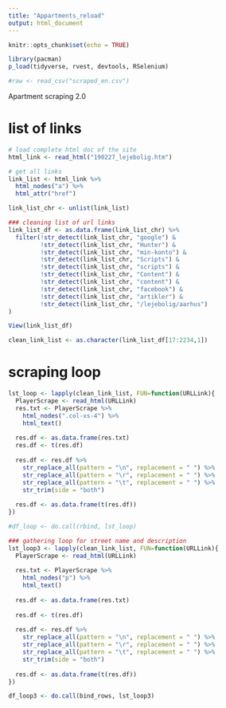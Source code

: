 ```yaml
---
title: "Appartments_reload"
output: html_document
---
```


```r
knitr::opts_chunk$set(echo = TRUE)

library(pacman)
p_load(tidyverse, rvest, devtools, RSelenium)

#raw <- read_csv("scraped_en.csv")
```


Apartment scraping 2.0

# list of links
```r
# load complete html doc of the site
html_link <- read_html("190227_lejebolig.htm")

# get all links
link_list <- html_link %>%
  html_nodes("a") %>%
  html_attr("href")

link_list_chr <- unlist(link_list)

### cleaning list of url links
link_list_df <- as.data.frame(link_list_chr) %>%
  filter(!str_detect(link_list_chr, "google") &
         !str_detect(link_list_chr, "Hunter") &
         !str_detect(link_list_chr, "min-konto") &
         !str_detect(link_list_chr, "Scripts") &
         !str_detect(link_list_chr, "scripts") &
         !str_detect(link_list_chr, "Content") &
         !str_detect(link_list_chr, "content") &
         !str_detect(link_list_chr, "facebook") &
         !str_detect(link_list_chr, "artikler") &
         !str_detect(link_list_chr, "/lejebolig/aarhus")
)

View(link_list_df)

clean_link_list <- as.character(link_list_df[17:2234,1])
```

# scraping loop
```r
lst_loop <- lapply(clean_link_list, FUN=function(URLLink){
  PlayerScrape <- read_html(URLLink)
  res.txt <- PlayerScrape %>%
    html_nodes(".col-xs-4") %>%
    html_text()
  
  res.df <- as.data.frame(res.txt)
  res.df <- t(res.df)
  
  res.df <- res.df %>%
    str_replace_all(pattern = "\n", replacement = " ") %>%
    str_replace_all(pattern = "\r", replacement = " ") %>%
    str_replace_all(pattern = "\t", replacement = " ") %>%
    str_trim(side = "both")
  
  res.df <- as.data.frame(t(res.df))
})

#df_loop <- do.call(rbind, lst_loop)

### gathering loop for street name and description
lst_loop3 <- lapply(clean_link_list, FUN=function(URLLink){
  PlayerScrape <- read_html(URLLink)
  
  res.txt <- PlayerScrape %>%
    html_nodes("p") %>%
    html_text()
  
  res.df <- as.data.frame(res.txt)
  
  res.df <- t(res.df)
  
  res.df <- res.df %>%
    str_replace_all(pattern = "\n", replacement = " ") %>%
    str_replace_all(pattern = "\r", replacement = " ") %>%
    str_replace_all(pattern = "\t", replacement = " ") %>%
    str_trim(side = "both")
  
  res.df <- as.data.frame(t(res.df))
})

df_loop3 <- do.call(bind_rows, lst_loop3)
```

